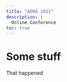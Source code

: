 ```yaml
---
title: "AERA 2021"
description: |
  Online Conference
toc: true
---
```


# Some stuff

That happened